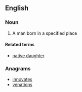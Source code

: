 ==English==

===Noun===
{{en-noun}}

# A man born in a specified place

====Related terms====
* [[native daughter]]

===Anagrams===
* [[innovates#English|innovates]]
* [[venations#English|venations]]